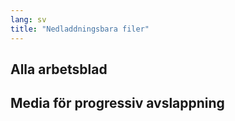 ```yaml
---
lang: sv
title: "Nedladdningsbara filer"
---
```


## Alla arbetsblad

## Media för progressiv avslappning
